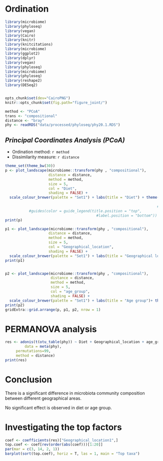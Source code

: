 
# Ordination

```r
library(microbiome)
library(phyloseq)
library(vegan)
library(Cairo)
library(knitr)
library(knitcitations)
library(microbiome)
library(ggplot2)
library(dplyr)
library(vegan)
library(phyloseq)
library(microbiome)
library(phyloseq)
library(reshape2)
library(DESeq2)


opts_chunk$set(dev="CairoPNG")
knitr::opts_chunk$set(fig.path="figure_joint/")

method <- "PCoA"
trans <- "compositional"
distance <- "bray"
phy <- readRDS("data/processed/phyloseq/phy20.1.RDS")
```

## *Principal Coordinates Analysis (PCoA)*

* Ordination method: `r method`
* Dissimilarity measure: `r distance`

```r
theme_set(theme_bw(30))
p <- plot_landscape(microbiome::transform(phy , "compositional"),
                    distance = distance,
                    method = method,
                    size = 5,
                    col = "Diet",
                    shading = FALSE) +
  scale_colour_brewer(palette = "Set1")	+ labs(title = "Diet") + theme(legend.position = 'bottom') 
                                                                       #legend.direction = "horizontal",
                                                                      #legend.box = "horizontal") + 
           #guides(color = guide_legend(title.position = "top", 
                                          #label.position = "bottom"))	    
print(p)

p1 <- plot_landscape(microbiome::transform(phy , "compositional"),
                    distance = distance,
                    method = method,
                    size = 5,
                    col = "Geographical_location",
                    shading = FALSE) +
  scale_colour_brewer(palette = "Set1") + labs(title = "Geographical location") + theme(legend.position = 'bottom', legend.text=element_text(size=12), legend.title=element_text(size=22)) 
print(p1)


p2 <- plot_landscape(microbiome::transform(phy , "compositional"),
                     distance = distance,
                     method = method,
                     size = 5,
                     col = "age_group",
                     shading = FALSE) +
  scale_colour_brewer(palette = "Set1")	+ labs(title = "Age group")+ theme(legend.position = 'bottom', legend.text=element_text(size=20), legend.title=element_text(size=25))	    
print(p2)
gridExtra::grid.arrange(p, p1, p2, nrow = 1)
```

# PERMANOVA analysis

```r
res <- adonis(t(otu_table(phy)) ~ Diet + Geographical_location + age_group,
         data = meta(phy),
	 permutations=99,
	 method = distance)
print(res)
```

# Conclusion

There is a significant difference in microbiota community composition between different geographical areas.

No significant effect is observed in diet or age group.

# Investigating the top factors

```r
coef <- coefficients(res)["Geographical_location1",]
top.coef <- coef[rev(order(abs(coef)))[1:20]]
par(mar = c(3, 14, 2, 1))
barplot(sort(top.coef), horiz = T, las = 1, main = "Top taxa")
```



